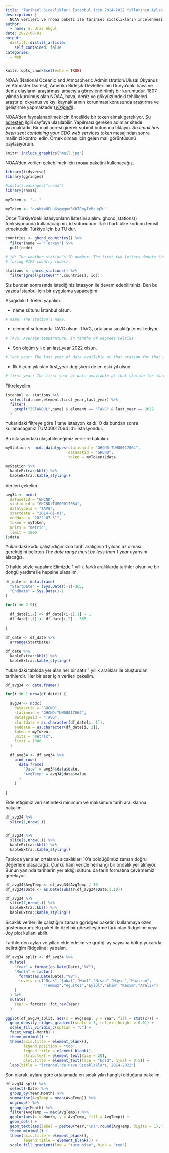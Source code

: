 ```yaml
---
title: "Tarihsel Sıcaklıklar: İstanbul için 2014-2022 Yıllarının Aylık Bazda İncelenmesi"
description: |
  NOAA verileri ve rnoaa paketi ile tarihsel sıcaklıkların incelenmesi.
author:
  - name: A. Uraz Akgül
date: 2022-08-01
output:
  distill::distill_article:
    self_contained: false
categories:
  - Web
---
```


```r
knitr::opts_chunk$set(echo = TRUE)
```

NOAA (National Oceanic and Atmospheric Administration/Ulusal Okyanus ve Atmosfer Dairesi), Amerika Birleşik Devletleri'nin Dünya'daki hava ve deniz olaylarını araştırması amacıyla görevlendirilmiş bir kurumudur. 1807 yılında kurulmuş olan NOAA, hava, deniz ve gökyüzündeki tehlikeleri araştırıp, okyanus ve kıyı kaynaklarının korunması konusunda araştırma ve geliştirme yapmaktadır ([*Vikipedi*](https://tr.wikipedia.org/wiki/Ulusal_Okyanus_ve_Atmosfer_Dairesi)).

NOAA'den faydalanabilmek için öncelikle bir token almak gerekiyor. [Şu adresten](https://www.ncdc.noaa.gov/cdo-web/token) ilgili sayfaya ulaşılabilir. Yapılması gereken adımlar sitede yazmaktadır. Bir mail adresi girerek submit butonuna tıklayın. *An email has been sent containing your CDO web services token* mesajından sonra mailinizi kontrol edin. Örnek olması için gelen mail görüntüsünü paylaşıyorum.

```r
knitr::include_graphics("mail.jpg")
```

NOAA'den verileri çekebilmek için rnoaa paketini kullanacağız.

```r

library(tidyverse)
library(ggridges)

#install.packages("rnoaa")
library(rnoaa)

myToken <- "..."

```

```r
myToken <- "nvAhkwNFuuGsgmqudSXbTEmyIeMcugZu"
```

Önce Türkiye'deki istasyonların listesini alalım. ghcnd_stations() fonksiyonunda kullanacağımız id sütununun ilk iki harfi ülke kodunu temsil etmektedir. Türkiye için bu TU'dur.

```r

countries <- ghcnd_countries() %>% 
  filter(name == "Turkey") %>% 
  pull(code)

# id: The weather station’s ID number. The first two letters denote the country
# (using FIPS country codes).

stations <- ghcnd_stations() %>% 
  filter(grepl(paste0("^",countries), id))

```

Siz bundan sonrasında istediğiniz istasyon ile devam edebilirsiniz. Ben bu yazıda İstanbul için bir uygulama yapacağım.

Aşağıdaki filtreleri yapalım.

* name sütunu İstanbul olsun.

```r

# name: The station’s name.

```

* element sütununda TAVG olsun. TAVG, ortalama sıcaklığı temsil ediyor.

```r

# TAVG: Average temperature, in tenths of degrees Celsius

```

* Son ölçüm yılı olan last_year 2022 olsun.

```r

# last_year: The last year of data available at that station for that weather element.

```

* İlk ölçüm yılı olan first_year değişkeni de en eski yıl olsun.

```r

# first_year: The first year of data available at that station for that weather element.

```

Filtreleyelim.

```r

istanbul <- stations %>% 
  select(id,name,element,first_year,last_year) %>% 
  filter(
    grepl("ISTANBUL",name) & element == "TAVG" & last_year == 2022
  )

```

Yukarıdaki filtreye göre 1 tane istasyon kaldı. O da bundan sonra kullanacağımız TUM00017064 id'li istasyondur.

Bu istasyondaki ulaşabileceğimiz verilere bakalım.

```r

myStation <- ncdc_datatypes(stationid = "GHCND:TUM00017064",
                            datasetid = "GHCND",
                            token = myToken)$data

```

```r

myStation %>%
  kableExtra::kbl() %>%
  kableExtra::kable_styling()

```

Verileri çekelim.

```r

avg34 <- ncdc(
  datasetid = "GHCND",
  stationid = "GHCND:TUM00017064",
  datatypeid = "TAVG",
  startdate = "2014-01-01",
  enddate = "2022-07-31",
  token = myToken,
  units = "metric",
  limit = 1000
)$data

```

Yukarıdaki kodu çalıştırdığımızda tarih aralığının 1 yıldan az olması gerektiğini belirten *The date range must be less than 1 year* uyarısını alacağız.

O halde şöyle yapalım: Elimizde 1 yıllık farklı aralıklarda tarihler olsun ve bir döngü yardımı ile hepsine ulaşalım.

```r

df_date <- data.frame(
  "StartDate" = (Sys.Date()-1)-365,
  "EndDate" = Sys.Date()-1
)

for(i in 2:9){
  
  df_date[i,2] <- df_date[(i-1),1] - 1
  df_date[i,1] <- df_date[i,2] - 365
  
}

df_date <- df_date %>% 
  arrange(StartDate)

```

```r

df_date %>%
  kableExtra::kbl() %>%
  kableExtra::kable_styling()

```

Yukarıdaki tabloda yer alan her bir satır 1 yıllık aralıklar ile oluşturulan tarihlerdir. Her bir satır için verileri çekelim.

```r

df_avg34 <- data.frame()

for(i in 1:nrow(df_date)) {
  
  avg34 <- ncdc(
    datasetid = "GHCND",
    stationid = "GHCND:TUM00017064",
    datatypeid = "TAVG",
    startdate = as.character(df_date[i, 1]),
    enddate = as.character(df_date[i, 2]),
    token = myToken,
    units = "metric",
    limit = 1000
  )
  
  df_avg34 <- df_avg34 %>%
    bind_rows(
      data.frame(
        "Date" = avg34$data$date,
        "AvgTemp" = avg34$data$value
      )
    )
  
}

```

Elde ettiğimiz veri setindeki minimum ve maksimum tarih aralıklarına bakalım.

```r

df_avg34 %>% 
  slice(1,nrow(.))
  
```

```r

df_avg34 %>% 
  slice(1,nrow(.)) %>% 
  kableExtra::kbl() %>%
  kableExtra::kable_styling()

```

Tabloda yer alan ortalama sıcaklıkları 10'a böldüğümüz zaman doğru değerlere ulaşacağız. Çünkü ham veride herhangi bir ondalık yer almıyor. Bunun yanında tarihlerin yer aldığı sütunu da tarih formatına çevirmemiz gerekiyor.

```r

df_avg34$AvgTemp <- df_avg34$AvgTemp / 10
df_avg34$Date <- as.Date(substr(df_avg34$Date,1,10))

```

```r

df_avg34 %>% 
  slice(1,nrow(.)) %>% 
  kableExtra::kbl() %>%
  kableExtra::kable_styling()

```

Sıcaklık verileri ile çalıştığım zaman ggridges paketini kullanmaya özen gösteriyorum. Bu paket ile özel bir görselleştirme türü olan Ridgeline veya Joy plot kullanılabilir.

Tarihlerden ayları ve yılları elde edelim ve grafiği ay sayısına bölüp yukarıda belirttiğim Ridgeline'ı yapalım.

```r

df_avg34_split <- df_avg34 %>% 
  mutate(
    "Year" = format(as.Date(Date),"%Y"),
    "Month" = factor(
      format(as.Date(Date),"%B"),
      levels = c("Ocak","Şubat","Mart","Nisan","Mayıs","Haziran",
                 "Temmuz","Ağustos","Eylül","Ekim","Kasım","Aralık")
    )
  ) %>% 
  mutate(
    Year = forcats::fct_rev(Year)
  )

ggplot(df_avg34_split, aes(x = AvgTemp, y = Year, fill = stat(x))) +
  geom_density_ridges_gradient(scale = 3, rel_min_height = 0.01) +
  scale_fill_viridis_c(option = "C") +
  facet_wrap(~Month) +
  theme_minimal() +
  theme(axis.title = element_blank(),
        legend.position = "top",
        legend.title = element_blank(),
        strip.text = element_text(size = 20),
        plot.title = element_text(face = "bold", hjust = 0.5)) +
  labs(title = "İstanbul'da Hava Sıcaklıkları, 2014-2022")

```

Son olarak, aylara göre ortalamada en sıcak yılın hangisi olduğuna bakalım.

```r

df_avg34_split %>% 
  select(-Date) %>% 
  group_by(Year,Month) %>% 
  summarise(AvgTemp = mean(AvgTemp)) %>% 
  ungroup() %>% 
  group_by(Month) %>% 
  filter(AvgTemp == max(AvgTemp)) %>% 
  ggplot(aes(x = Month, y = AvgTemp, fill = AvgTemp)) +
  geom_col() +
  geom_text(aes(label = paste0(Year,"\n(",round(AvgTemp, digits = 1),")")), vjust = 1.5) +
  theme_minimal() +
  theme(axis.title = element_blank(),
        legend.title = element_blank()) +
  scale_fill_gradient(low = "turquoise", high = "red")

```